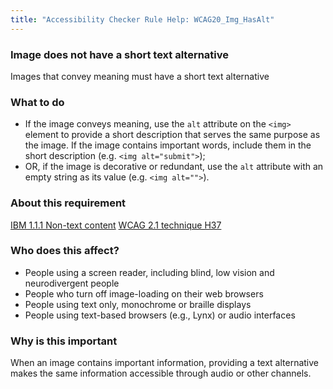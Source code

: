 ```yaml
---
title: "Accessibility Checker Rule Help: WCAG20_Img_HasAlt"
---
```


<div className="toolHelp">
<Row>
<Column colLg={16} colMd={8} colSm={4} className="toolHead">

### Image does not have a short text alternative

<div id="locLevel"></div>

Images that convey meaning must have a short text alternative

</Column>
</Row>
<Row>
<Column colLg={11} colMd={5} colSm={4} className="toolMain">



<div id="locSnippet"></div>

### What to do

* If the image conveys meaning, use the `alt` attribute on the `<img>` element to provide a short description that serves the same purpose as the image. If the image contains important words, include them in the short description (e.g. `<img alt="submit">`);
* OR, if the image is decorative or redundant, use the `alt` attribute with an empty string as its value (e.g. `<img alt="">`).

</Column>
<Column colLg={5} colMd={3} colSm={4} className="toolLeft">

### About this requirement

[IBM 1.1.1 Non-text content](https://www.ibm.com/able/requirements/requirements/#1_1_1)
[WCAG 2.1 technique H37](https://www.w3.org/WAI/WCAG21/Techniques/html/H37)

### Who does this affect?

* People using a screen reader, including blind, low vision and neurodivergent people
* People who turn off image-loading on their web browsers
* People using text only, monochrome or braille displays
* People using text-based browsers (e.g., Lynx) or audio interfaces

### Why is this important

When an image contains important information, providing a text alternative makes the same information accessible through audio or other channels.

</Column>
</Row>
</div>

